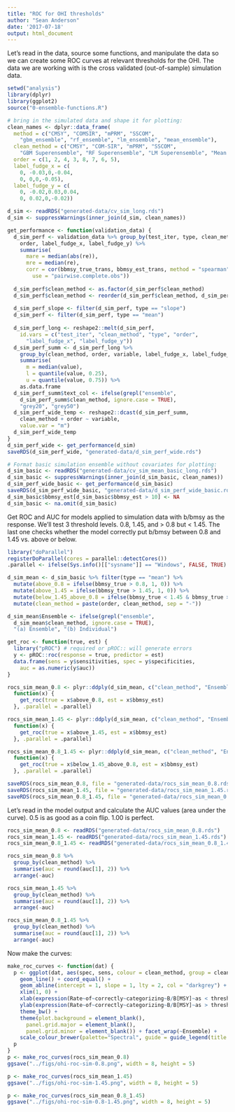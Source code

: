 ```yaml
---
title: "ROC for OHI thresholds"
author: "Sean Anderson"
date: '2017-07-18'
output: html_document
---
```


Let's read in the data, source some functions, and manipulate the data so we can create some ROC curves at relevant thresholds for the OHI. The data we are working with is the cross validated (out-of-sample) simulation data. 

```r
setwd("analysis")
library(dplyr)
library(ggplot2)
source("0-ensemble-functions.R")

# bring in the simulated data and shape it for plotting:
clean_names <- dplyr::data_frame(
  method = c("CMSY", "COMSIR", "mPRM", "SSCOM",
    "gbm_ensemble", "rf_ensemble", "lm_ensemble", "mean_ensemble"),
  clean_method = c("CMSY", "COM-SIR", "mPRM", "SSCOM",
    "GBM Superensemble", "RF Superensemble", "LM Superensemble", "Mean Ensemble"),
  order = c(1, 2, 4, 3, 8, 7, 6, 5),
  label_fudge_x = c(
    0, -0.03,0,-0.04,
    0, 0,0,-0.05),
  label_fudge_y = c(
    0, -0.02,0.03,0.04,
    0, 0.02,0,-0.02))

d_sim <- readRDS("generated-data/cv_sim_long.rds")
d_sim <- suppressWarnings(inner_join(d_sim, clean_names))

get_performance <- function(validation_data) {
  d_sim_perf <- validation_data %>% group_by(test_iter, type, clean_method,
    order, label_fudge_x, label_fudge_y) %>%
    summarise(
      mare = median(abs(re)),
      mre = median(re),
      corr = cor(bbmsy_true_trans, bbmsy_est_trans, method = "spearman",
        use = "pairwise.complete.obs"))
  
  d_sim_perf$clean_method <- as.factor(d_sim_perf$clean_method)
  d_sim_perf$clean_method <- reorder(d_sim_perf$clean_method, d_sim_perf$order)
  
  d_sim_perf_slope <- filter(d_sim_perf, type == "slope")
  d_sim_perf <- filter(d_sim_perf, type == "mean")
  
  d_sim_perf_long <- reshape2::melt(d_sim_perf,
    id.vars = c("test_iter", "clean_method", "type", "order", 
      "label_fudge_x", "label_fudge_y"))
  d_sim_perf_summ <- d_sim_perf_long %>%
    group_by(clean_method, order, variable, label_fudge_x, label_fudge_y) %>%
    summarise(
      m = median(value),
      l = quantile(value, 0.25),
      u = quantile(value, 0.75)) %>%
    as.data.frame
  d_sim_perf_summ$text_col <- ifelse(grepl("ensemble", 
    d_sim_perf_summ$clean_method, ignore.case = TRUE),
    "grey20", "grey50")
  d_sim_perf_wide_temp <- reshape2::dcast(d_sim_perf_summ, 
    clean_method + order ~ variable,
    value.var = "m")
  d_sim_perf_wide_temp
}
d_sim_perf_wide <- get_performance(d_sim)
saveRDS(d_sim_perf_wide, "generated-data/d_sim_perf_wide.rds")

# Format basic simulation ensemble without covariates for plotting:
d_sim_basic <- readRDS("generated-data/cv_sim_mean_basic_long.rds")
d_sim_basic <- suppressWarnings(inner_join(d_sim_basic, clean_names))
d_sim_perf_wide_basic <- get_performance(d_sim_basic)
saveRDS(d_sim_perf_wide_basic, "generated-data/d_sim_perf_wide_basic.rds")
d_sim_basic$bbmsy_est[d_sim_basic$bbmsy_est > 10] <- NA
d_sim_basic <- na.omit(d_sim_basic)
```

Get ROC and AUC for models applied to simulation data with b/bmsy as the response. We'll test 3 threshold levels. 0.8, 1.45, and > 0.8 but < 1.45. The last one checks whether the model correctly put b/bmsy between 0.8 and 1.45 vs. above or below. 

```r
library("doParallel")
registerDoParallel(cores = parallel::detectCores())
.parallel <- ifelse(Sys.info()[["sysname"]] == "Windows", FALSE, TRUE)

d_sim_mean <- d_sim_basic %>% filter(type == "mean") %>%
  mutate(above_0.8 = ifelse(bbmsy_true > 0.8, 1, 0)) %>% 
  mutate(above_1.45 = ifelse(bbmsy_true > 1.45, 1, 0)) %>% 
  mutate(below_1.45_above_0.8 = ifelse(bbmsy_true < 1.45 & bbmsy_true > 0.8, 1, 0)) %>% 
  mutate(clean_method = paste(order, clean_method, sep = "-"))

d_sim_mean$Ensemble <- ifelse(grepl("ensemble", 
  d_sim_mean$clean_method, ignore.case = TRUE),
  "(a) Ensemble", "(b) Individual")

get_roc <- function(true, est) {
  library("pROC") # required or pROC:: will generate errors
  y <- pROC::roc(response = true, predictor = est)
  data.frame(sens = y$sensitivities, spec = y$specificities,
    auc = as.numeric(y$auc))
}

rocs_sim_mean_0.8 <- plyr::ddply(d_sim_mean, c("clean_method", "Ensemble"), 
  function(x) {
    get_roc(true = x$above_0.8, est = x$bbmsy_est)
  }, .parallel = .parallel)

rocs_sim_mean_1.45 <- plyr::ddply(d_sim_mean, c("clean_method", "Ensemble"), 
  function(x) {
    get_roc(true = x$above_1.45, est = x$bbmsy_est)
  }, .parallel = .parallel)

rocs_sim_mean_0.8_1.45 <- plyr::ddply(d_sim_mean, c("clean_method", "Ensemble"), 
  function(x) {
    get_roc(true = x$below_1.45_above_0.8, est = x$bbmsy_est)
  }, .parallel = .parallel)

saveRDS(rocs_sim_mean_0.8, file = "generated-data/rocs_sim_mean_0.8.rds")
saveRDS(rocs_sim_mean_1.45, file = "generated-data/rocs_sim_mean_1.45.rds")
saveRDS(rocs_sim_mean_0.8_1.45, file = "generated-data/rocs_sim_mean_0.8_1.45.rds")
```

Let's read in the model output and calculate the AUC values (area under the curve). 0.5 is as good as a coin flip. 1.00 is perfect.

```r
rocs_sim_mean_0.8 <- readRDS("generated-data/rocs_sim_mean_0.8.rds")
rocs_sim_mean_1.45 <- readRDS("generated-data/rocs_sim_mean_1.45.rds")
rocs_sim_mean_0.8_1.45 <- readRDS("generated-data/rocs_sim_mean_0.8_1.45.rds")

rocs_sim_mean_0.8 %>%
  group_by(clean_method) %>%
  summarise(auc = round(auc[1], 2)) %>% 
  arrange(-auc)

rocs_sim_mean_1.45 %>%
  group_by(clean_method) %>%
  summarise(auc = round(auc[1], 2)) %>% 
  arrange(-auc)

rocs_sim_mean_0.8_1.45 %>%
  group_by(clean_method) %>%
  summarise(auc = round(auc[1], 2)) %>% 
  arrange(-auc)
```

Now make the curves:

```r
make_roc_curves <- function(dat) {
  p <- ggplot(dat, aes(spec, sens, colour = clean_method, group = clean_method)) +
    geom_line() + coord_equal() +
    geom_abline(intercept = 1, slope = 1, lty = 2, col = "darkgrey") +
    xlim(1, 0) +
    xlab(expression(Rate~of~correctly~categorizing~B/B[MSY]~as < threshold)) +
    ylab(expression(Rate~of~correctly~categorizing~B/B[MSY]~as > threshold)) +
    theme_bw() +
    theme(plot.background = element_blank(),
      panel.grid.major = element_blank(),
      panel.grid.minor = element_blank()) + facet_wrap(~Ensemble) +
    scale_colour_brewer(palette="Spectral", guide = guide_legend(title = "Model"))
  p
}
p <- make_roc_curves(rocs_sim_mean_0.8)
ggsave("../figs/ohi-roc-sim-0.8.png", width = 8, height = 5)

p <- make_roc_curves(rocs_sim_mean_1.45)
ggsave("../figs/ohi-roc-sim-1.45.png", width = 8, height = 5)

p <- make_roc_curves(rocs_sim_mean_0.8_1.45)
ggsave("../figs/ohi-roc-sim-0.8-1.45.png", width = 8, height = 5)
```
